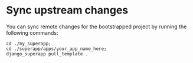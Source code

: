 # Sync upstream changes

You can sync remote changes for the bootstrapped project by running the following commands:

```shell
cd ./my_superapp;
cd ./superapp/apps/your_app_name_here;
django_superapp pull_template .
```

